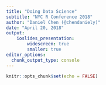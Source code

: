 ```yaml
---
title: "Doing Data Science"
subtitle: "NYC R Conference 2018"
author: "Daniel Chen (@chendaniely)"
date: "April 20, 2018"
output:
    ioslides_presentation:
        widescreen: true
        smaller: true
editor_options: 
  chunk_output_type: console
---
```


```r
knitr::opts_chunk$set(echo = FALSE)
```

<style>
.column-left3{
  float: left;
  width: 33%;
  text-align: left;
}
.column-center3{
  display: inline-block;
  width: 33%;
  text-align: center;
}
.column-right3{
  float: right;
  width: 33%;
  text-align: right;
}
.column-left2{
  float: left;
  width: 50%;
  text-align: left;
}
.column-right2{
  float: right;
  width: 50%;
  text-align: left;
}

# Hi!

## I'm Daniel

<div class="columns-2">
  <img src="./figs/me.jpg" width="100%" />
  <br>

  - Data Engineer, Research Associate
      - [Social and Decision Analytics Laboratory][1]
      - [Biocomplexity Institute at Virginia Tech][2]
  - PhD Student
      - [Genetics, Bioinformatics, and Computational Biology][3]
      - Leveraging government, administrative, and open data sets for public health
  - Data Scientist
      - [Lander Analytics][4]
  - Instructor
      - [DataCamp][5]
          - [Cleaning Data in Python][6], Python for useRs
      - [The Carpentries][7]
          - [Software-Carpentry][8] [Data Carpentry][9]
</div>

# Thanks

## Community | Y'all

- #rstatsnyc
- [@DataCommunityDC][12]
- [PyData][10]
- [SciPy][11]
- [The Carpentries][7]
          - [Software-Carpentry][8] [Data Carpentry][9]

## Pandas For Everyone
I'm an Author! :O

<center>
<img src="./figs/pandas_for_everyone_cover.jpg" height='400px'>
</center>

# Doing Data Science

## R! **and** Python!

<center>
<img src='./figs/twitter_r_and_python.png' height='500px'/>
</center>

## What is it? | Tools Used

<center>
<img src='./figs/anaconda_ds_tools.jpg' height='400px' />
</center>

<small>
[Journey to Open Data Science, Anaconda (Continuum Analytics)][13]
</small>

## What is it? | Tasks Performed
<center>
<img src='./figs/anaconda_ds_do.jpg' height='400px' />
</center>

<small>
[Journey to Open Data Science, Anaconda (Continuum Analytics)][13]
</small>

## Last year...

<img src='./figs/noble-2009.png' width='100%' />

## (Computational Biology) Project Structure

<center>
<img src='./figs/noble_dir_structure.png' height='500px'/>
</center>

## Script it!

- [Reproducible-Science-Curriculum/rr-init][14]
- [chendaniely/computational-project-cookie-cutter][15]

## Best Practices for Scientific Computing

<img src='./figs/wilson-2014.png' width='100%' />

## Good enough practices in scientific computing

<img src='./figs/wilson-2017.png' width='100%' />

## tl;dr

<div class="column-left2">
Best Practices
<br>
<ol>
  <li> Write programs for people, not computers </li>
  <li> Let the computer do the work </li>
  <li> Make incremental changes </li>
  <li> Don't repeat yourself (or others) </li>
  <li> Plan for mistakes </li>
  <li> Optimize software only after it works correctly </li>
  <li> Document design and purpose, not mechanics </li>
  <li> Collaborate </li>
</ol>
</div>
<div class="column-right2">
Good Enough
<br>
<ol>
  <li> Data management</li>
  <li> Software</li>
  <li> Collaboration</li>
  <li> Project Organization</li>
  <li> Keeping track of changes</li>
  <li> Manuscripts</li>
</ol>
</div>
## SDAL's Infrastructure

## Docker

## Software and Code

## Rstudio

community edition great for individual use...
Exploring rstudio pro... much better suited for parallel projects and groups

## Authorship

## Project Template

## R Package

## Balancing good practices

## Saving things

## Secrets

## Opening things

rstudioapi::openProject(newProject)
here
https://github.com/r-lib/rprojroot

# Cookbooks

## Graphics

## 


A Better Default Colormap for Matplotlib | SciPy 2015 | Nathaniel Smith and Stéfan van der Walt
- https://www.youtube.com/watch?v=xAoljeRJ3lU
- "perceptually uniform"
- Sequential
- Works well in black-and-white
- Colorblind friendly
- Matlab: parula

## Virdis

*Dendroaspis* virdis, a snake
*Chromis* virdis, a fish
*Tersina* virdis, a bird

vs parula: more brightness variation

Viscm, a tool to see how "good" your colormap is: http://bids.github.io/colormap/

Perceptual Color Maps in matplotlib for Oceanography | SciPy 2015 | Kristen Thyng
- Domain specific color maps (Oceanography)
- https://www.youtube.com/watch?v=XjHzLUnHeM0

- R Package
https://cran.r-project.org/web/packages/viridis/vignettes/intro-to-viridis.html

Simon Garnier, **Noam Ross**, Bob Rudis, Marco Sciaini, Cédric Scherer

## Themes

## Other things (GIS)

## Make your own "flight rules"

## RMarkdown

link to markdown talk(s)

mention the 'fix' to knitting documents

## Testing

Link to talk 2 years ago

Show how to 'test' outside a package


[1]: https://www.bi.vt.edu/sdal
[2]: https://www.bi.vt.edu/
[3]: http://gbcb.vbi.vt.edu/
[4]: https://www.landeranalytics.com/
[5]: https://www.datacamp.com/
[6]: https://www.datacamp.com/courses/cleaning-data-in-python
[7]: https://carpentries.org/
[8]: https://software-carpentry.org/
[9]: http://www.datacarpentry.org/
[10]: https://pydata.org/
[11]: https://conference.scipy.org/
[12]: http://www.datacommunitydc.org/meetups-overview/
[13]: https://www.slideshare.net/continuumio/journey-to-open-data-science
[14]: https://github.com/Reproducible-Science-Curriculum/rr-init
[15]: https://github.com/chendaniely/computational-project-cookie-cutter
